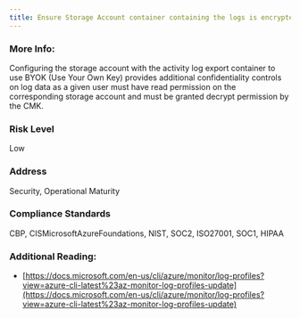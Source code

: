```yaml
---
title: Ensure Storage Account container containing the logs is encrypted with BYOK
---
```


### More Info:

Configuring the storage account with the activity log export container to use BYOK (Use Your Own Key) provides additional confidentiality controls on log data as a given user must have read permission on the corresponding storage account and must be granted decrypt permission by the CMK.

### Risk Level

Low

### Address

Security, Operational Maturity

### Compliance Standards

CBP, CISMicrosoftAzureFoundations, NIST, SOC2, ISO27001, SOC1, HIPAA

### Additional Reading:

- [https://docs.microsoft.com/en-us/cli/azure/monitor/log-profiles?view=azure-cli-latest%23az-monitor-log-profiles-update](https://docs.microsoft.com/en-us/cli/azure/monitor/log-profiles?view=azure-cli-latest%23az-monitor-log-profiles-update)
